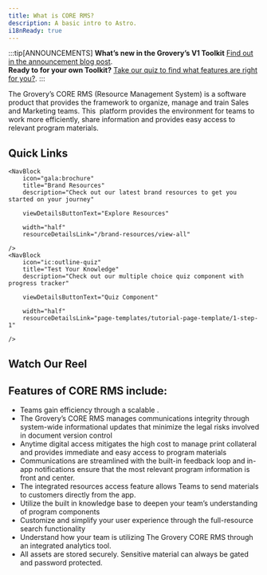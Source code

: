 ```yaml
---
title: What is CORE RMS?
description: A basic intro to Astro.
i18nReady: true
---
```


:::tip[ANNOUNCEMENTS]
**What’s new in the Grovery’s V1 Toolkit** [Find out in the announcement blog post](https://astro.build/blog/astro-2/).  
**Ready to for your own Toolkit?** [Take our quiz to find what features are right for you?](/en/guides/upgrade-to/v2/).
:::

The Grovery’s CORE RMS (Resource Management System) is a software product that provides the framework to organize, manage and train Sales and Marketing teams. This <InlineGlossary text="Progressive Web App" />&nbsp;platform provides the environment for teams to work more efficiently, share information and provides easy access to relevant program materials.

## Quick Links

<div class="nav-block-container">
  
	<NavBlock
		icon="gala:brochure"  
		title="Brand Resources" 
		description="Check out our latest brand resources to get you started on your journey" 
		
		viewDetailsButtonText="Explore Resources" 
		
		width="half" 
		resourceDetailsLink="/brand-resources/view-all" 

	/>
	<NavBlock
		icon="ic:outline-quiz"  
		title="Test Your Knowledge" 
		description="Check out our multiple choice quiz component with progress tracker" 
		
		viewDetailsButtonText="Quiz Component" 
	
		width="half" 
		resourceDetailsLink="page-templates/tutorial-page-template/1-step-1" 

	/>
	

</div>


## Watch Our Reel

<YouTubeEmbed videoId="3TbJfqwSy_I" />


## Features of CORE RMS include: 

* Teams gain efficiency through a scalable <InlineGlossary text="PWA" />.
* The  Grovery’s CORE RMS manages communications integrity through system-wide informational updates that minimize the legal risks involved in document version control
* Anytime digital access mitigates the high cost to manage print collateral and provides immediate and easy access to program materials
* Communications are streamlined with the built-in feedback loop and in-app notifications ensure that the most relevant program information is front and center.
* The integrated resources access feature allows Teams to send materials to customers directly from the app.
* Utilize the built in knowledge base to deepen your team’s understanding of program components
* Customize and simplify your user experience through the full-resource search functionality 
* Understand how your team is utilizing The Grovery CORE RMS through an integrated analytics tool. 
* All assets are  stored securely. Sensitive material can always be gated and password protected. 
